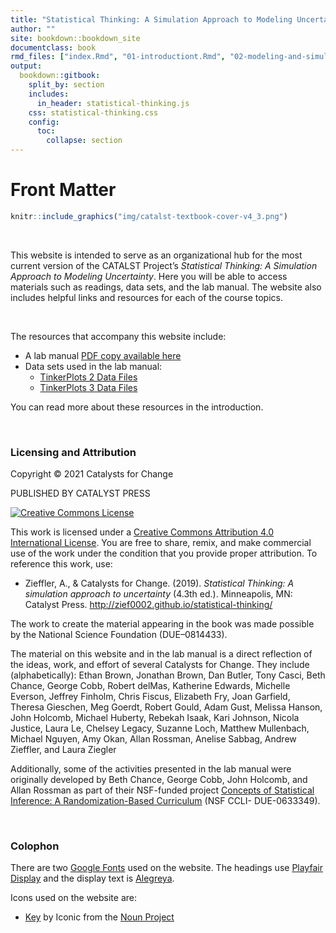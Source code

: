 ```yaml
---
title: "Statistical Thinking: A Simulation Approach to Modeling Uncertainty"
author: ""
site: bookdown::bookdown_site
documentclass: book
rmd_files: ["index.Rmd", "01-introductiont.Rmd", "02-modeling-and-simulation.Rmd", "03-data-generation.Rmd", "04-monte-carlo-simulation.Rmd", "05-modeling-sampling-variation.Rmd", "06-describing-distributions.Rmd", "07-experimental-variation.Rmd", "08-p-value.Rmd","09-internal-validity-evidence.Rmd",  "10-sampling-variation.Rmd", "11-external-validity-evidence.Rmd", "12-validity-evidence-and-inferences.Rmd", "13-observational-studies.Rmd", "14-statistical-estimation.Rmd", "15-uncertainty-and-bias.Rmd"]
output: 
  bookdown::gitbook:
    split_by: section
    includes: 
      in_header: statistical-thinking.js
    css: statistical-thinking.css
    config:
      toc:
        collapse: section
---
```




#  Front Matter {-}


```r
knitr::include_graphics("img/catalst-textbook-cover-v4_3.png")
```

<br />

This website is intended to serve as an organizational hub for the most current version of the CATALST Project's *Statistical Thinking: A Simulation Approach to Modeling Uncertainty*. Here you will be able to access materials such as readings, data sets, and the lab manual. The website also includes helpful links and resources for each of the course topics.

<br />

The resources that accompany this website include:

- A lab manual [PDF copy available here](https://github.com/zief0002/statistical-thinking/blob/master/statistical-thinking-v4_3.pdf?raw=true)
- Data sets used in the lab manual:
  + [TinkerPlots 2 Data Files](https://github.com/zief0002/statistical-thinking/blob/master/tp2-data.zip?raw=true)
  + [TinkerPlots 3 Data Files](https://github.com/zief0002/statistical-thinking/blob/master/tp3-data.zip?raw=true)


You can read more about these resources in the introduction.

<br />

### Licensing and Attribution {-}

Copyright &copy; 2021 Catalysts for Change

PUBLISHED BY CATALYST PRESS

<a rel="license" href="http://creativecommons.org/licenses/by/4.0/"><img alt="Creative Commons License" style="border-width:0" src="https://i.creativecommons.org/l/by/4.0/88x31.png" /></a>

This work is licensed under a <a rel="license" href="http://creativecommons.org/licenses/by/4.0/">Creative Commons Attribution 4.0 International License</a>. You are free to share, remix, and make commercial use of the work under the condition that you provide proper attribution. To reference this work, use:

- Zieffler, A., & Catalysts for Change. (2019). *Statistical Thinking: A simulation approach to uncertainty* (4.3th ed.). Minneapolis, MN: Catalyst Press. [http://zief0002.github.io/statistical-thinking/](http://zief0002.github.io/statistical-thinking/)

The work to create the material appearing in the book was made possible by the National Science Foundation (DUE–0814433). 

The material on this website and in the lab manual is a direct reflection of the ideas, work, and effort of several Catalysts for Change. They include (alphabetically): Ethan Brown, Jonathan Brown, Dan Butler, Tony Casci, Beth Chance, George Cobb, Robert delMas, Katherine Edwards, Michelle Everson, Jeffrey Finholm, Chris Fiscus, Elizabeth Fry, Joan Garfield, Theresa Gieschen, Meg Goerdt, Robert Gould, Adam Gust, Melissa Hanson, John Holcomb, Michael Huberty, Rebekah Isaak, Kari Johnson, Nicola Justice, Laura Le, Chelsey Legacy, Suzanne Loch, Matthew Mullenbach, Michael Nguyen, Amy Okan, Allan Rossman, Anelise Sabbag, Andrew Zieffler, and Laura Ziegler


Additionally, some of the activities presented in the lab manual were originally developed by Beth Chance, George Cobb, John Holcomb, and Allan Rossman as part of their NSF-funded project [Concepts of Statistical Inference: A Randomization-Based Curriculum](http://statweb.calpoly.edu/csi/) (NSF CCLI- DUE-0633349). 

<br />


### Colophon {-}

There are two [Google Fonts](https://fonts.google.com/) used on the website. The headings use [Playfair Display](https://fonts.google.com/specimen/Playfair+Display) and the display text is [Alegreya](https://fonts.google.com/specimen/Alegreya).

Icons used on the website are:

- [Key](https://thenounproject.com/iconproducer/collection/keys/?oq=key&cidx=0&i=713748) by Iconic from the [Noun Project](https://thenounproject.com/)







